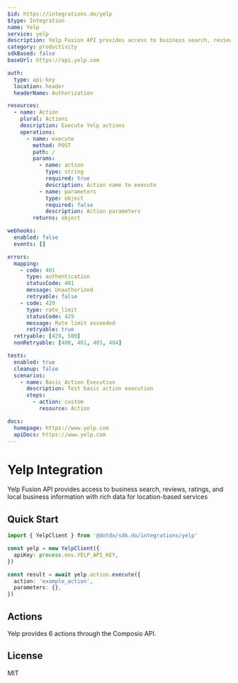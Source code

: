 ```yaml
---
$id: https://integrations.do/yelp
$type: Integration
name: Yelp
service: yelp
description: Yelp Fusion API provides access to business search, reviews, ratings, and local business information with rich data for location-based services
category: productivity
sdkBased: false
baseUrl: https://api.yelp.com

auth:
  type: api-key
  location: header
  headerName: Authorization

resources:
  - name: Action
    plural: Actions
    description: Execute Yelp actions
    operations:
      - name: execute
        method: POST
        path: /
        params:
          - name: action
            type: string
            required: true
            description: Action name to execute
          - name: parameters
            type: object
            required: false
            description: Action parameters
        returns: object

webhooks:
  enabled: false
  events: []

errors:
  mapping:
    - code: 401
      type: authentication
      statusCode: 401
      message: Unauthorized
      retryable: false
    - code: 429
      type: rate_limit
      statusCode: 429
      message: Rate limit exceeded
      retryable: true
  retryable: [429, 500]
  nonRetryable: [400, 401, 403, 404]

tests:
  enabled: true
  cleanup: false
  scenarios:
    - name: Basic Action Execution
      description: Test basic action execution
      steps:
        - action: custom
          resource: Action

docs:
  homepage: https://www.yelp.com
  apiDocs: https://www.yelp.com
---
```


# Yelp Integration

Yelp Fusion API provides access to business search, reviews, ratings, and local business information with rich data for location-based services

## Quick Start

```typescript
import { YelpClient } from '@dotdo/sdk.do/integrations/yelp'

const yelp = new YelpClient({
  apiKey: process.env.YELP_API_KEY,
})

const result = await yelp.action.execute({
  action: 'example_action',
  parameters: {},
})
```

## Actions

Yelp provides 6 actions through the Composio API.

## License

MIT
